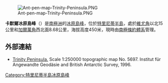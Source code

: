 [[Image:Ant-pen-map-Trinity-Peninsula.PNG|thumb]]

{{Coord|63|25|S|57|26|W|source:GNIS|display=title}}

'''卡默爾冰原島峰'''（{{lang-en|Camel Nunataks}}）是[[南極洲|南極洲]]的[[冰原島峰|冰原島峰]]，位於[[特里尼蒂半島|特里尼蒂半島]]，處於[[維尤角|維尤角]]以北15公里和[[加爾萬角|加爾萬角]]西北面8.68公里，海拔高度450米，現時由[[南極條約體系|南極條約體系]]管理。

==外部連結==
* [https://web.archive.org/web/20131002100340/http://www.bkg.bund.de/nn_193194/DE/Bundesamt/Downloads/Kostenlose-Karten/Antarktis-Karten/Satellitenbildkarten/Scale250/Daten/Trinity-Peninsula%2CtemplateId%3Draw%2Cproperty%3DpublicationFile.pdf/Trinity-Peninsula.pdf Trinity Peninsula.] Scale 1:250000 topographic map No. 5697. Institut für Angewandte Geodäsie and British Antarctic Survey, 1996.

{{DEFAULTSORT:Camel Nunataks}}
[[Category:特里尼蒂半島冰原島峰|Category:特里尼蒂半島冰原島峰]]


{{TrinityPeninsula-geo-stub}}